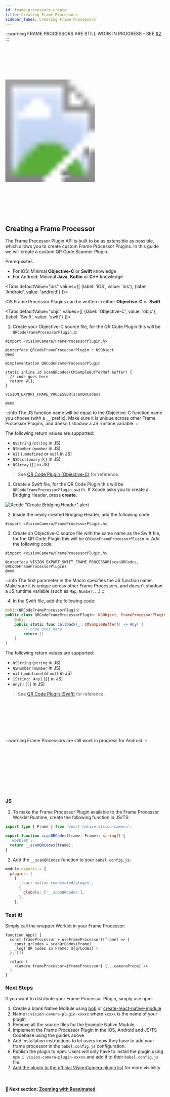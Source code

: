 ```yaml
---
id: frame-processors-create
title: Creating Frame Processors
sidebar_label: Creating Frame Processors
---
```



:::warning
FRAME PROCESSORS ARE STILL WORK IN PROGRESS - SEE [#2](https://github.com/cuvent/react-native-vision-camera/pull/2)
:::

<!-- TODO: Demo of QR code scanning or smth -->
<div>
  <svg xmlns="http://www.w3.org/2000/svg" width="283" height="535" style={{ float: 'right' }}>
    <image href={useBaseUrl("img/demo.gif")} x="18" y="33" width="247" height="469"  />
    <image href={useBaseUrl("img/frame.png")} width="283" height="535" />
  </svg>
</div>

## Creating a Frame Processor

The Frame Processor Plugin API is built to be as extensible as possible, which allows you to create custom Frame Processor Plugins.
In this guide we will create a custom QR Code Scanner Plugin.

Prerequisites:

* For iOS: Minimal **Objective-C** or **Swift** knowledge
* For Android: Minimal **Java**, **Kotlin** or **C++** knowledge

<Tabs
  defaultValue="ios"
  values={[
    {label: 'iOS', value: 'ios'},
    {label: 'Android', value: 'android'}
  ]}>
<TabItem value="ios">

iOS Frame Processor Plugins can be written in either **Objective-C** or **Swift**.


<Tabs
  defaultValue="objc"
  values={[
    {label: 'Objective-C', value: 'objc'},
    {label: 'Swift', value: 'swift'}
  ]}>
<TabItem value="objc">

1. Create your Objective-C source file, for the QR Code Plugin this will be `QRCodeFrameProcessorPlugin.m`:

```objc
#import <VisionCamera/FrameProcessorPlugin.h>

@interface QRCodeFrameProcessorPlugin : NSObject
@end

@implementation QRCodeFrameProcessorPlugin

static inline id scanQRCodes(CMSampleBufferRef buffer) {
  // code goes here
  return @[];
}

VISION_EXPORT_FRAME_PROCESSOR(scanQRCodes)

@end
```

:::info
The JS function name will be equal to the Objective-C function name you choose (with a `__` prefix). Make sure it is unique across other Frame Processor Plugins, and doesn't shadow a JS runtime variable.
:::

The following return values are supported:
* `NSString` (`string` in JS)
* `NSNumber` (`number` in JS)
* `nil` (`undefined` or `null` in JS)
* `NSDictionary` (`{}` in JS)
* `NSArray` (`[]` in JS)

> See [QR Code Plugin (Objective-C)](https://github.com/cuvent/react-native-vision-camera/blob/main/example/ios/Frame%20Processor%20Plugins/QR%20Code%20Plugin%20%28Objective%2DC%29) for reference.

</TabItem>
<TabItem value="swift">

1. Create a Swift file, for the QR Code Plugin this will be `QRCodeFrameProcessorPlugin.swift`. If Xcode asks you to create a Bridging Header, press **create**.

![Xcode "Create Bridging Header" alert](https://docs-assets.developer.apple.com/published/7ebca7212c/2a065d1a-7e53-4907-a889-b7fa4f2206c9.png)

2. Inside the newly created Bridging Header, add the following code:

```objc
#import <VisionCamera/FrameProcessorPlugin.h>
```

3. Create an Objective-C source file with the same name as the Swift file, for the QR Code Plugin this will be `QRCodeFrameProcessorPlugin.m`. Add the following code:

```objc
#import <VisionCamera/FrameProcessorPlugin.h>

@interface VISION_EXPORT_SWIFT_FRAME_PROCESSOR(scanQRCodes, QRCodeFrameProcessorPlugin)
@end
```

:::info
The first parameter in the Macro specifies the JS function name. Make sure it is unique across other Frame Processors, and doesn't shadow a JS runtime variable (such as `Map`, `Number`, ...)
:::

4. In the Swift file, add the following code:

```swift
@objc(QRCodeFrameProcessorPlugin)
public class QRCodeFrameProcessorPlugin: NSObject, FrameProcessorPluginBase {
    @objc
    public static func callback(_: CMSampleBuffer!) -> Any! {
        // code goes here
        return []
    }
}
```

The following return values are supported:
* `NSString` (`string` in JS)
* `NSNumber` (`number` in JS)
* `nil` (`undefined` or `null` in JS)
* `[String: Any]` (`{}` in JS)
* `Any[]` (`[]` in JS)

> See [QR Code Plugin (Swift)](https://github.com/cuvent/react-native-vision-camera/blob/main/example/ios/Frame%20Processor%20Plugins/QR%20Code%20Plugin%20%28Swift%29) for reference.


</TabItem>
</Tabs>

</TabItem>

<TabItem value="android">

<br />
<br />
<br />
<br />
<br />
<br />

:::warning
Frame Processors are still work in progress for Android.
:::

<br />
<br />
<br />
<br />
<br />
<br />

</TabItem>
</Tabs>

<br />
<br />

### JS

1. To make the Frame Processor Plugin available to the Frame Processor Worklet Runtime, create the following function in JS/TS:

```ts
import type { Frame } from 'react-native-vision-camera';

export function scanQRCodes(frame: Frame): string[] {
  'worklet';
  return __scanQRCodes(frame);
}
```

2. Add the `__scanQRCodes` function to your `babel.config.js`:

```js
module.exports = {
  plugins: [
    [
      'react-native-reanimated/plugin',
      {
        globals: ['__scanQRCodes'],
      },
    ],
```

### Test it!

Simply call the wrapper Worklet in your Frame Processor:

```tsx
function App() {
  const frameProcessor = useFrameProcessor((frame) => {
    const qrCodes = scanQrCodes(frame)
    _log(`QR Codes in Frame: ${qrCodes}`)
  }, [])

  return (
    <Camera frameProcessor={frameProcessor} {...cameraProps} />
  )
}
```

### Next Steps

If you want to distribute your Frame Processor Plugin, simply use npm.

1. Create a blank Native Module using [bob](https://github.com/callstack/react-native-builder-bob) or [create-react-native-module](https://github.com/brodybits/create-react-native-module)
2. Name it `vision-camera-plugin-xxxxx` where `xxxxx` is the name of your plugin
3. Remove all the source files for the Example Native Module
4. Implement the Frame Processor Plugin in the iOS, Android and JS/TS Codebase using the guides above
5. Add installation instructions to let users know they have to add your frame processor in the `babel.config.js` configuration.
6. Publish the plugin to npm. Users will only have to install the plugin using `npm i vision-camera-plugin-xxxxx` and add it to their `babel.config.js` file.
7. [Add the plugin to the official VisionCamera plugin list](https://github.com/cuvent/react-native-vision-camera/issues/new/choose) for more visibility

<br />

#### 🚀 Next section: [Zooming with Reanimated](animated)
